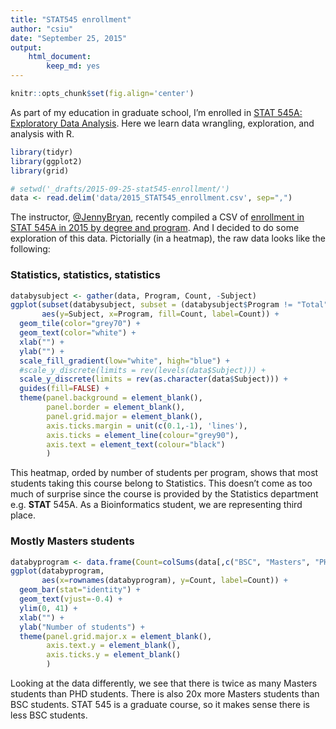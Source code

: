 ```yaml
---
title: "STAT545 enrollment"
author: "csiu"
date: "September 25, 2015"
output:
    html_document:
        keep_md: yes
---
```

```r
knitr::opts_chunk$set(fig.align='center')
```

As part of my education in graduate school, I'm enrolled in [STAT 545A: Exploratory Data Analysis](https://stat545-ubc.github.io). Here we learn data wrangling, exploration, and analysis with R.

```r
library(tidyr)
library(ggplot2)
library(grid)

# setwd('_drafts/2015-09-25-stat545-enrollment/')
data <- read.delim('data/2015_STAT545_enrollment.csv', sep=",")
```

The instructor, [\@JennyBryan](https://twitter.com/JennyBryan), recently compiled a CSV of [enrollment in STAT 545A in 2015 by degree and program](https://gist.github.com/jennybc/924fe242a31e0239762f#file-2015_stat545_enrollment-csv). And I decided to do some exploration of this data. Pictorially (in a heatmap), the raw data looks like the following: 

### Statistics, statistics, statistics
```r
databysubject <- gather(data, Program, Count, -Subject)
ggplot(subset(databysubject, subset = (databysubject$Program != "Total")),
       aes(y=Subject, x=Program, fill=Count, label=Count)) +
  geom_tile(color="grey70") +
  geom_text(color="white") +
  xlab("") +
  ylab("") +
  scale_fill_gradient(low="white", high="blue") +
  #scale_y_discrete(limits = rev(levels(data$Subject))) +
  scale_y_discrete(limits = rev(as.character(data$Subject))) +
  guides(fill=FALSE) +
  theme(panel.background = element_blank(),
        panel.border = element_blank(),
        panel.grid.major = element_blank(),
        axis.ticks.margin = unit(c(0.1,-1), 'lines'),
        axis.ticks = element_line(colour="grey90"),
        axis.text = element_text(colour="black")
        )
```

This heatmap, orded by number of students per program, shows that most students taking this course belong to Statistics. This doesn't come as too much of surprise since the course is provided by the Statistics department e.g. **STAT** 545A. As a Bioinformatics student, we are representing third place.

### Mostly Masters students
```r
databyprogram <- data.frame(Count=colSums(data[,c("BSC", "Masters", "PHD")]))
ggplot(databyprogram,
       aes(x=rownames(databyprogram), y=Count, label=Count)) +
  geom_bar(stat="identity") +
  geom_text(vjust=-0.4) +
  ylim(0, 41) +
  xlab("") +
  ylab("Number of students") +
  theme(panel.grid.major.x = element_blank(),
        axis.text.y = element_blank(),
        axis.ticks.y = element_blank()
        )
```

Looking at the data differently, we see that there is twice as many Masters students than PHD students. There is also 20x more Masters students than BSC students. STAT 545 is a graduate course, so it makes sense there is less BSC students.


